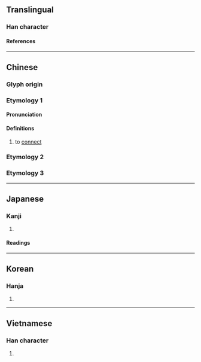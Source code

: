 {{character info}}
==Translingual==

===Han character===
{{Han char|rn=32|rad=土|as=04|sn=7|four=21104|canj=PPG|ids=⿱比土}}

====References====
{{Han ref|kx=0226.020|dkj=04933|dj=0461.010|hdz=10422.080|uh=5752}}

----

==Chinese==
{{zh-forms}}

===Glyph origin===
{{Han etym}}

===Etymology 1===

====Pronunciation====
{{zh-pron
|m=bì
|c=bai6,bei2
|mn=pī
|mc=y
|oc=y
|ma=
|cat=v
}}

====Definitions====
{{zh-hanzi}}

# to [[connect]]

===Etymology 2===
{{zh-see|陛|v}}

===Etymology 3===
{{zh-see|壁|ss}}

----

==Japanese==

===Kanji===
{{ja-kanji|grade=|rs=土04}}

# {{rfdef|ja|sort=土04}}

====Readings====
{{ja-readings
|on=ひ, び
|kun=きじはし
}}

----

==Korean==

===Hanja===
{{ko-hanja|비}}

# {{rfdef|ko|sort=土04}}

----

==Vietnamese==

===Han character===
{{vi-readings|rs=土04|reading=bệ}}

# {{rfdef|vi|sort=土04}}